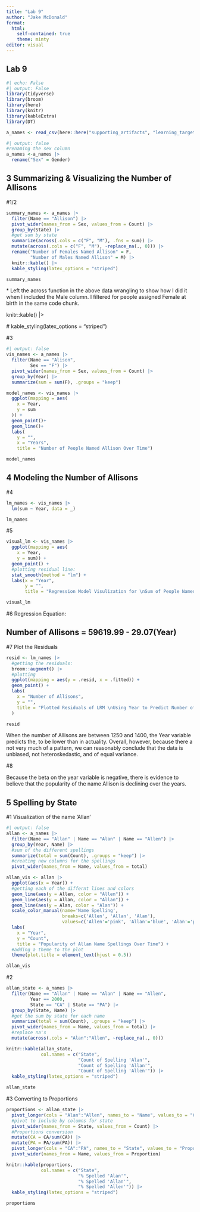 ```yaml
---
title: "Lab 9"
author: "Jake McDonald"
format: 
  html:
    self-contained: true
    theme: minty
editor: visual
---
```


## Lab 9

```r
#| echo: False
#| output: False
library(tidyverse)
library(broom)
library(here)
library(knitr)
library(kableExtra)
library(DT)

a_names <- read_csv(here::here("supporting_artifacts", "learning_targets", "StateNames_A.csv"))
```

```r
#| output: false
#renaming the sex column
a_names <-a_names |> 
  rename("Sex" = Gender)
```

## 3 Summarizing & Visualizing the Number of Allisons

#1/2

```r
summary_names <- a_names |> 
  filter(Name == "Allison") |> 
  pivot_wider(names_from = Sex, values_from = Count) |>
  group_by(State) |> 
  #get sum by state
  summarize(across(.cols = c("F", "M"), .fns = sum)) |> 
  mutate(across(.cols = c("F", "M"), ~replace_na(., 0))) |> 
  rename("Number of Females Named Allison" = F, 
         "Number of Males Named Allison" = M) |> 
  knitr::kable() |> 
  kable_styling(latex_options = "striped")

summary_names
```

\* Left the across function in the above data wrangling to show how I did it when I included the Male column. I filtered for people assigned Female at birth in the same code chunk.

knitr::kable() \|\>

\# kable_styling(latex_options = "striped")

#3

```r
#| output: false
vis_names <- a_names |>
  filter(Name == "Alison",
         Sex == "F") |> 
  pivot_wider(names_from = Sex, values_from = Count) |> 
  group_by(Year) |>
  summarize(sum = sum(F), .groups = "keep")
```

```r
model_names <- vis_names |> 
  ggplot(mapping = aes(
    x = Year,
    y = sum
  )) +
  geom_point()+
  geom_line()+
  labs(
    y = "",
    x = "Years",
    title = "Number of People Named Allison Over Time")

model_names
```

## 4 Modeling the Number of Allisons

#4

```r
lm_names <- vis_names |> 
  lm(sum ~ Year, data = _)

lm_names
```

#5

```r
visual_lm <- vis_names |> 
  ggplot(mapping = aes(
    x = Year, 
    y = sum)) +
  geom_point() +
  #plotting residual line:
  stat_smooth(method = "lm") +
  labs(x = "Year",
       y = "",
       title = "Regression Model Visulization for \nSum of People Named Allison and Year")

visual_lm
```

#6 Regression Equation:

## Number of Allisons = 59619.99 - 29.07(Year)

#7 Plot the Residuals

```r

resid <- lm_names |> 
  #getting the residuals:
  broom::augment() |> 
  #plotting
  ggplot(mapping = aes(y = .resid, x = .fitted)) +
  geom_point() +
  labs(
    x = "Number of Allisons",
    y = "",
    title = "Plotted Residuals of LRM \nUsing Year to Predict Number of Allison"
  )

resid
```

When the number of Allisons are between 1250 and 1400, the Year variable predicts the, to be lower than in actuality. Overall, however, because there a not very much of a pattern, we can reasonably conclude that the data is unbiased, not heteroskedastic, and of equal variance.

#8

Because the beta on the year variable is negative, there is evidence to believe that the popularity of the name Allison is declining over the years.

## 5 Spelling by State

#1 Visualization of the name 'Allan'

```r
#| output: false
allan <- a_names |> 
  filter(Name == "Allan" | Name == "Alan" | Name == "Allen") |> 
  group_by(Year, Name) |> 
  #sum of the different spellings
  summarize(total = sum(Count), .groups = "keep") |> 
  #creating new columns for the spellings
  pivot_wider(names_from = Name, values_from = total)
```

```r
allan_vis <- allan |>
  ggplot(aes(x = Year)) +
  #getting each of the differnt lines and colors
  geom_line(aes(y = Allen, color = "Allen")) +
  geom_line(aes(y = Allan, color = "Allan")) +
  geom_line(aes(y = Alan, color = "Alan")) +
  scale_color_manual(name='Name Spelling',
                     breaks=c('Allen', 'Allan', 'Alan'),
                     values=c('Allen'='pink', 'Allan'='blue', 'Alan'='purple')) +
  labs(
    x = "Year",
    y = "Count",
    title = "Popularity of Allan Name Spellings Over Time") +
  #adding a theme to the plot
  theme(plot.title = element_text(hjust = 0.5))

allan_vis
```

#2

```r
allan_state <- a_names |> 
  filter(Name == "Allan" | Name == "Alan" | Name == "Allen",
         Year == 2000,
         State == "CA" | State == "PA") |> 
  group_by(State, Name) |> 
  #get the sum by state for each name
  summarize(total = sum(Count), .groups = "keep") |> 
  pivot_wider(names_from = Name, values_from = total) |> 
  #replace na's
  mutate(across(.cols = "Alan":"Allen", ~replace_na(., 0)))

knitr::kable(allan_state,
             col.names = c("State",
                           "Count of Spelling 'Alan'",
                           "Count of Spelling 'Allan'",
                           "Count of Spelling 'Allen'")) |> 
  kable_styling(latex_options = "striped")

allan_state
```

#3 Converting to Proportions

```r
proportions <- allan_state |> 
  pivot_longer(cols = "Alan":"Allen", names_to = "Name", values_to = "Count") |> 
  #pivot to include by columns for state
  pivot_wider(names_from = State, values_from = Count) |> 
  #Proportions conversion
  mutate(CA = CA/sum(CA)) |> 
  mutate(PA = PA/sum(PA)) |> 
  pivot_longer(cols = "CA":"PA", names_to = "State", values_to = "Proportion") |> 
  pivot_wider(names_from = Name, values_from = Proportion)

knitr::kable(proportions,
             col.names = c("State",
                           "% Spelled 'Alan'",
                           "% Spelled 'Allan'",
                           "% Spelled 'Allen'")) |> 
  kable_styling(latex_options = "striped")

proportions
```
